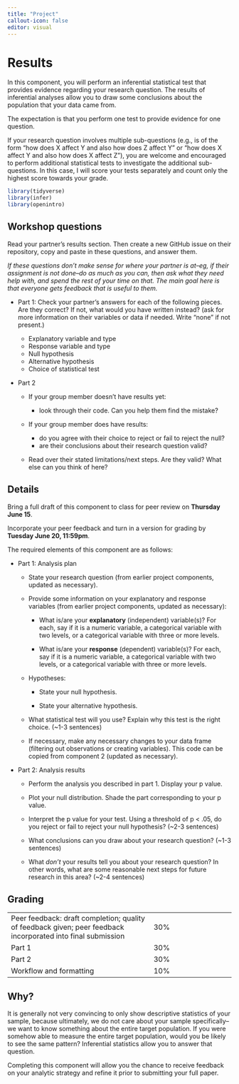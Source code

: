 ```yaml
---
title: "Project"
callout-icon: false
editor: visual
---
```


# Results {#results}

In this component, you will perform an inferential statistical test that provides evidence regarding your research question. The results of inferential analyses allow you to draw some conclusions about the population that your data came from.

The expectation is that you perform one test to provide evidence for one question.

If your research question involves multiple sub-questions (e.g., is of the form "how does X affect Y and also how does Z affect Y" or "how does X affect Y and also how does X affect Z"), you are welcome and encouraged to perform additional statistical tests to investigate the additional sub-questions. In this case, I will score your tests separately and count only the highest score towards your grade.

```r
library(tidyverse)
library(infer)
library(openintro)
```

## Workshop questions

Read your partner's results section. Then create a new GitHub issue on their repository, copy and paste in these questions, and answer them.

*If these questions don't make sense for where your partner is at--eg, if their assignment is not done--do as much as you can, then ask what they need help with, and spend the rest of your time on that. The main goal here is that everyone gets feedback that is useful to them.*

-   Part 1: Check your partner's answers for each of the following pieces. Are they correct? If not, what would you have written instead? (ask for more information on their variables or data if needed. Write "none" if not present.)

    -   Explanatory variable and type
    -   Response variable and type
    -   Null hypothesis
    -   Alternative hypothesis
    -   Choice of statistical test

-   Part 2

    -   If your group member doesn't have results yet:

        -   look through their code. Can you help them find the mistake?

    -   If your group member does have results:

        -   do you agree with their choice to reject or fail to reject the null?
        -   are their conclusions about their research question valid?

    -   Read over their stated limitations/next steps. Are they valid? What else can you think of here?

## Details

Bring a full draft of this component to class for peer review on **Thursday June 15**.

Incorporate your peer feedback and turn in a version for grading by **Tuesday June 20, 11:59pm**.

The required elements of this component are as follows:

-   Part 1: Analysis plan

    -   State your research question (from earlier project components, updated as necessary).

    -   Provide some information on your explanatory and response variables (from earlier project components, updated as necessary):

        -   What is/are your **explanatory** (independent) variable(s)? For each, say if it is a numeric variable, a categorical variable with two levels, or a categorical variable with three or more levels.

        -   What is/are your **response** (dependent) variable(s)? For each, say if it is a numeric variable, a categorical variable with two levels, or a categorical variable with three or more levels.

    -   Hypotheses:

        -   State your null hypothesis.

        -   State your alternative hypothesis.

    -   What statistical test will you use? Explain why this test is the right choice. (\~1-3 sentences)

    -   If necessary, make any necessary changes to your data frame (filtering out observations or creating variables). This code can be copied from component 2 (updated as necessary).

-   Part 2: Analysis results

    -   Perform the analysis you described in part 1. Display your p value.

    -   Plot your null distribution. Shade the part corresponding to your p value.

    -   Interpret the p value for your test. Using a threshold of p \< .05, do you reject or fail to reject your null hypothesis? (\~2-3 sentences)

    -   What conclusions can you draw about your research question? (\~1-3 sentences)

    -   What *don't* your results tell you about your research question? In other words, what are some reasonable next steps for future research in this area? (\~2-4 sentences)

## Grading

|                                                                                                              |     |
|----------------------------------------------|--------------------------|
| Peer feedback: draft completion; quality of feedback given; peer feedback incorporated into final submission | 30% |
| Part 1                                                                                                       | 30% |
| Part 2                                                                                                       | 30% |
| Workflow and formatting                                                                                      | 10% |

::: callout-tip
## Why?

It is generally not very convincing to only show descriptive statistics of your sample, because ultimately, we do not care about your sample specifically--we want to know something about the entire target population. If you were somehow able to measure the entire target population, would you be likely to see the same pattern? Inferential statistics allow you to answer that question.

Completing this component will allow you the chance to receive feedback on your analytic strategy and refine it prior to submitting your full paper.
:::
